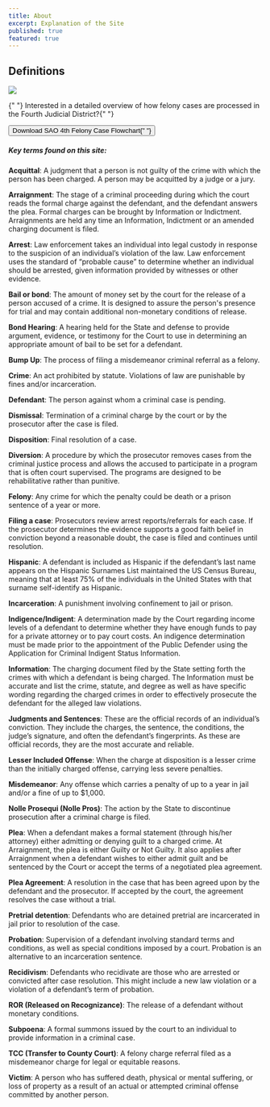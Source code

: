 ```yaml
---
title: About
excerpt: Explanation of the Site
published: true
featured: true
---
```


<Container>


## Definitions

<img src="/Felony Case Flow Chart Final G.pdf"> </img>

<P mb="3">
  {" "}
  Interested in a detailed overview of how felony cases are processed in the
  Fourth Judicial District?{" "}
</P>

<Button as="a" href="/Felony Case Flow Chart Final G.pdf" variant="link lg">
  Download SAO 4th Felony Case Flowchart{" "}
  <Icon name="arrow-right-circle" ml="2" />
</Button>

##### Key terms found on this site:

**Acquittal**: A judgment that a person is not guilty of the crime with which the person has been charged. A person may be acquitted by a judge or a jury.

**Arraignment**: The stage of a criminal proceeding during which the court reads the formal charge against the defendant, and the defendant answers the plea. Formal charges can be brought by Information or Indictment. Arraignments are held any time an Information, Indictment or an amended charging document is filed.

**Arrest**: Law enforcement takes an individual into legal custody in response to the suspicion of an individual’s violation of the law. Law enforcement uses the standard of “probable cause” to determine whether an individual should be arrested, given information provided by witnesses or other evidence.

**Bail or bond**: The amount of money set by the court for the release of a person accused of a crime. It is designed to assure the person's presence for trial and may contain additional non-monetary conditions of release.

**Bond Hearing**: A hearing held for the State and defense to provide argument, evidence, or testimony for the Court to use in determining an appropriate amount of bail to be set for a defendant.

**Bump Up**: The process of filing a misdemeanor criminal referral as a felony.

**Crime**: An act prohibited by statute. Violations of law are punishable by fines and/or incarceration.

**Defendant**: The person against whom a criminal case is pending.

**Dismissal**: Termination of a criminal charge by the court or by the prosecutor after the case is filed.

**Disposition**: Final resolution of a case.

**Diversion**: A procedure by which the prosecutor removes cases from the criminal justice process and allows the accused to participate in a program that is often court supervised. The programs are designed to be rehabilitative rather than punitive.

**Felony**: Any crime for which the penalty could be death or a prison sentence of a year or more.

**Filing a case**: Prosecutors review arrest reports/referrals for each case. If the prosecutor determines the evidence supports a good faith belief in conviction beyond a reasonable doubt, the case is filed and continues until resolution.

**Hispanic**: A defendant is included as Hispanic if the defendant’s last name appears on the Hispanic Surnames List maintained the US Census Bureau, meaning that at least 75% of the individuals in the United States with that surname self-identify as Hispanic.

**Incarceration**: A punishment involving confinement to jail or prison.

**Indigence/Indigent**: A determination made by the Court regarding income levels of a defendant to determine whether they have enough funds to pay for a private attorney or to pay court costs. An indigence determination must be made prior to the appointment of the Public Defender using the Application for Criminal Indigent Status Information.

**Information**: The charging document filed by the State setting forth the crimes with which a defendant is being charged. The Information must be accurate and list the crime, statute, and degree as well as have specific wording regarding the charged crimes in order to effectively prosecute the defendant for the alleged law violations.

**Judgments and Sentences**: These are the official records of an individual’s conviction. They include the charges, the sentence, the conditions, the judge’s signature, and often the defendant’s fingerprints. As these are official records, they are the most accurate and reliable.

**Lesser Included Offense**: When the charge at disposition is a lesser crime than the initially charged offense, carrying less severe penalties.

**Misdemeanor**: Any offense which carries a penalty of up to a year in jail and/or a fine of up to \$1,000.

**Nolle Prosequi (Nolle Pros)**: The action by the State to discontinue prosecution after a criminal charge is filed.

**Plea**: When a defendant makes a formal statement (through his/her attorney) either admitting or denying guilt to a charged crime. At Arraignment, the plea is either Guilty or Not Guilty. It also applies after Arraignment when a defendant wishes to either admit guilt and be sentenced by the Court or accept the terms of a negotiated plea agreement.

**Plea Agreement**: A resolution in the case that has been agreed upon by the defendant and the prosecutor. If accepted by the court, the agreement resolves the case without a trial.

**Pretrial detention**: Defendants who are detained pretrial are incarcerated in jail prior to resolution of the case.

**Probation**: Supervision of a defendant involving standard terms and conditions, as well as special conditions imposed by a court. Probation is an alternative to an incarceration sentence.

**Recidivism**: Defendants who recidivate are those who are arrested or convicted after case resolution. This might include a new law violation or a violation of a defendant’s term of probation.

**ROR (Released on Recognizance)**: The release of a defendant without monetary conditions.

**Subpoena**: A formal summons issued by the court to an individual to provide information in a criminal case.

**TCC (Transfer to County Court)**: A felony charge referral filed as a misdemeanor charge for legal or equitable reasons.

**Victim**: A person who has suffered death, physical or mental suffering, or loss of property as a result of an actual or attempted criminal offense committed by another person.

</Container>

